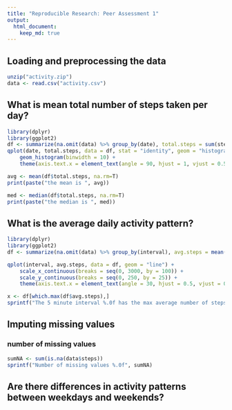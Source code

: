 ```yaml
---
title: "Reproducible Research: Peer Assessment 1"
output: 
  html_document:
    keep_md: true
---
```



## Loading and preprocessing the data
```r
unzip("activity.zip")
data <- read.csv("activity.csv")
```

## What is mean total number of steps taken per day?
```r
library(dplyr)
library(ggplot2)
df <- summarize(na.omit(data) %>% group_by(date), total.steps = sum(steps))
qplot(date, total.steps, data = df, stat = "identity", geom = "histogram") +
    geom_histogram(binwidth = 10) +
    theme(axis.text.x = element_text(angle = 90, hjust = 1, vjust = 0.5, size = 5))

avg <- mean(df$total.steps, na.rm=T)
print(paste("the mean is ", avg))

med <- median(df$total.steps, na.rm=T)
print(paste("the median is ", med))
```

## What is the average daily activity pattern?
```r
library(dplyr)
library(ggplot2)
df <- summarize(na.omit(data) %>% group_by(interval), avg.steps = mean(steps))

qplot(interval, avg.steps, data = df, geom = "line") +
    scale_x_continuous(breaks = seq(0, 3000, by = 100)) +
    scale_y_continuous(breaks = seq(0, 250, by = 25)) +
    theme(axis.text.x = element_text(angle = 30, hjust = 0.5, vjust = 0.5))

x <- df[which.max(df$avg.steps),]
sprintf("The 5 minute interval %.0f has the max average number of steps %f", x$interval, x$avg.steps)
```

## Imputing missing values
### number of missing values
```r
sumNA <- sum(is.na(data$steps))
sprintf("Number of missing values %.0f", sumNA)
```



## Are there differences in activity patterns between weekdays and weekends?


